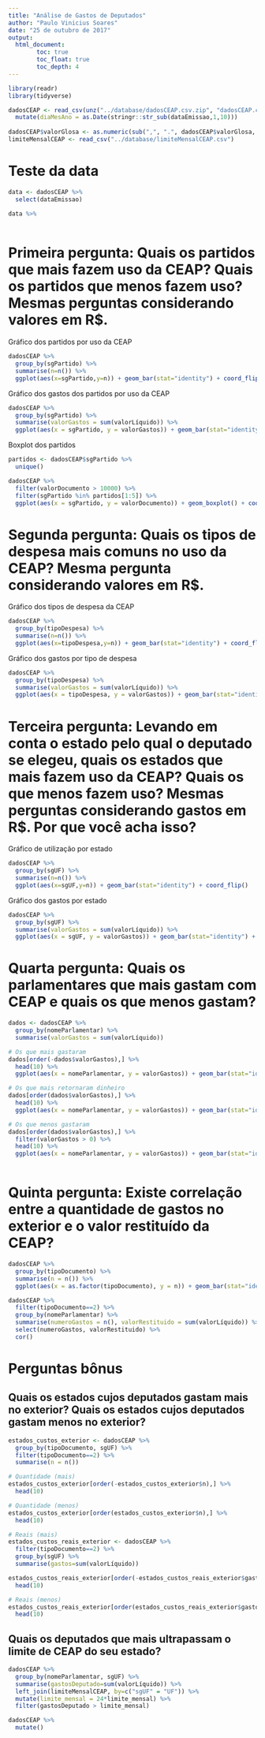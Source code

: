 ```yaml
---
title: "Análise de Gastos de Deputados"
author: "Paulo Vinicius Soares"
date: "25 de outubro de 2017"
output: 
  html_document:
        toc: true
        toc_float: true
        toc_depth: 4
---
```


```r
library(readr)
library(tidyverse)
```

```r
dadosCEAP <- read_csv(unz("../database/dadosCEAP.csv.zip", "dadosCEAP.csv")) %>%
  mutate(diaMesAno = as.Date(stringr::str_sub(dataEmissao,1,10)))
  
dadosCEAP$valorGlosa <- as.numeric(sub(",", ".", dadosCEAP$valorGlosa, fixed = TRUE)) 
limiteMensalCEAP <- read_csv("../database/limiteMensalCEAP.csv")
```

# Teste da data
```r
data <- dadosCEAP %>%
  select(dataEmissao)
  
data %>%
  
```


# Primeira pergunta: Quais os partidos que mais fazem uso da CEAP? Quais os partidos que menos fazem uso? Mesmas perguntas considerando valores em R$.

Gráfico dos partidos por uso da CEAP
```r
dadosCEAP %>%
  group_by(sgPartido) %>%
  summarise(n=n()) %>%
  ggplot(aes(x=sgPartido,y=n)) + geom_bar(stat="identity") + coord_flip()
```

Gráfico dos gastos dos partidos por uso da CEAP
```r
dadosCEAP %>%
  group_by(sgPartido) %>%
  summarise(valorGastos = sum(valorLíquido)) %>%
  ggplot(aes(x = sgPartido, y = valorGastos)) + geom_bar(stat="identity") + coord_flip()
```

Boxplot dos partidos
```r

partidos <- dadosCEAP$sgPartido %>%
  unique()

dadosCEAP %>%
  filter(valorDocumento > 10000) %>%
  filter(sgPartido %in% partidos[1:5]) %>%
  ggplot(aes(x = sgPartido, y = valorDocumento)) + geom_boxplot() + coord_flip()
```

# Segunda pergunta: Quais os tipos de despesa mais comuns no uso da CEAP? Mesma pergunta considerando valores em R$.
Gráfico dos tipos de despesa da CEAP
```r
dadosCEAP %>%
  group_by(tipoDespesa) %>%
  summarise(n=n()) %>%
  ggplot(aes(x=tipoDespesa,y=n)) + geom_bar(stat="identity") + coord_flip()
```


Gráfico dos gastos por tipo de despesa
```r
dadosCEAP %>%
  group_by(tipoDespesa) %>%
  summarise(valorGastos = sum(valorLíquido)) %>%
  ggplot(aes(x = tipoDespesa, y = valorGastos)) + geom_bar(stat="identity") + coord_flip()
```

# Terceira pergunta: Levando em conta o estado pelo qual o deputado se elegeu, quais os estados que mais fazem uso da CEAP? Quais os que menos fazem uso? Mesmas perguntas considerando gastos em R$. Por que você acha isso?
Gráfico de utilização por estado
```r
dadosCEAP %>%
  group_by(sgUF) %>%
  summarise(n=n()) %>%
  ggplot(aes(x=sgUF,y=n)) + geom_bar(stat="identity") + coord_flip()
```

Gráfico dos gastos por estado
```r
dadosCEAP %>%
  group_by(sgUF) %>%
  summarise(valorGastos = sum(valorLíquido)) %>%
  ggplot(aes(x = sgUF, y = valorGastos)) + geom_bar(stat="identity") + coord_flip()
```

# Quarta pergunta: Quais os parlamentares que mais gastam com CEAP e quais os que menos gastam?
```r
dados <- dadosCEAP %>%
  group_by(nomeParlamentar) %>%
  summarise(valorGastos = sum(valorLíquido))

# Os que mais gastaram
dados[order(-dados$valorGastos),] %>%
  head(10) %>%
  ggplot(aes(x = nomeParlamentar, y = valorGastos)) + geom_bar(stat="identity") + coord_flip()

# Os que mais retornaram dinheiro
dados[order(dados$valorGastos),] %>%
  head(10) %>%
  ggplot(aes(x = nomeParlamentar, y = valorGastos)) + geom_bar(stat="identity") + coord_flip()

# Os que menos gastaram
dados[order(dados$valorGastos),] %>%
  filter(valorGastos > 0) %>%
  head(10) %>%
  ggplot(aes(x = nomeParlamentar, y = valorGastos)) + geom_bar(stat="identity") + coord_flip()
  
```

# Quinta pergunta: Existe correlação entre a quantidade de gastos no exterior e o valor restituído da CEAP? 
```r
dadosCEAP %>%
  group_by(tipoDocumento) %>%
  summarise(n = n()) %>%
  ggplot(aes(x = as.factor(tipoDocumento), y = n)) + geom_bar(stat="identity")

dadosCEAP %>%
  filter(tipoDocumento==2) %>%
  group_by(nomeParlamentar) %>%
  summarise(numeroGastos = n(), valorRestituido = sum(valorLíquido)) %>%
  select(numeroGastos, valorRestituido) %>%
  cor()
```

# Perguntas bônus

## Quais os estados cujos deputados gastam mais no exterior? Quais os estados cujos deputados gastam menos no exterior?
```r
estados_custos_exterior <- dadosCEAP %>%
  group_by(tipoDocumento, sgUF) %>%
  filter(tipoDocumento==2) %>%
  summarise(n = n())

# Quantidade (mais)
estados_custos_exterior[order(-estados_custos_exterior$n),] %>%
  head(10)

# Quantidade (menos)
estados_custos_exterior[order(estados_custos_exterior$n),] %>%
  head(10)

# Reais (mais)
estados_custos_reais_exterior <- dadosCEAP %>%
  filter(tipoDocumento==2) %>%
  group_by(sgUF) %>%
  summarise(gastos=sum(valorLíquido))

estados_custos_reais_exterior[order(-estados_custos_reais_exterior$gastos),] %>%
  head(10)

# Reais (menos)
estados_custos_reais_exterior[order(estados_custos_reais_exterior$gastos),] %>%
  head(10)
```


## Quais os deputados que mais ultrapassam o limite de CEAP do seu estado?
```r
dadosCEAP %>%
  group_by(nomeParlamentar, sgUF) %>%
  summarise(gastosDeputado=sum(valorLíquido)) %>%
  left_join(limiteMensalCEAP, by=c("sgUF" = "UF")) %>%
  mutate(limite_mensal = 24*limite_mensal) %>%
  filter(gastosDeputado > limite_mensal)

dadosCEAP %>%
  mutate()
```




